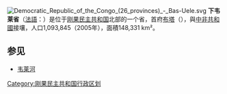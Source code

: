 {{otheruses|韦莱}}
[[File:Democratic_Republic_of_the_Congo_(26_provinces)_-_Bas-Uele.svg|thumb]]
'''下韦莱省'''（[[法語|法語]]：'''{{lang|fr|Province du Bas-Uélé}}'''）是位于[[刚果民主共和国|刚果民主共和国]]北部的一个省，首府[[布塔|布塔]]（{{lang|fr|Buta}}），與[[中非共和國|中非共和國]]接壤，人口1,093,845（2005年），面積148,331 km²。

== 参见 ==
*[[韦莱河|韦莱河]]

{{DRCongo-geo-stub}}
{{coord|display=title}}
{{RDC}}

[[Category:刚果民主共和国行政区划|Category:刚果民主共和国行政区划]]